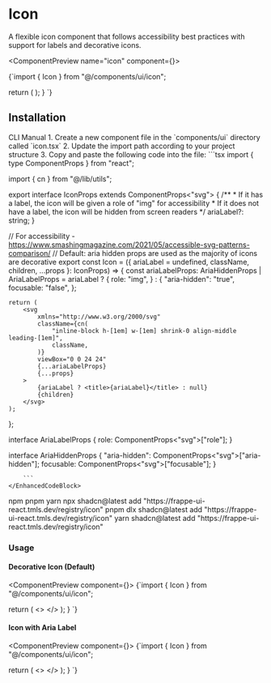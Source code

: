 
# Icon

A flexible icon component that follows accessibility best practices with support for labels and decorative icons.

<ComponentPreview name="icon" component={<Icon><path d="M12 2L2 7l10 5 10-5-10-5zM2 17l10 5 10-5M2 12l10 5 10-5" stroke="currentColor" fill="none" strokeWidth={2} strokeLinecap="round" strokeLinejoin="round" /></Icon>}>

<EnhancedCodeBlock language="tsx">
{`import { Icon } from "@/components/ui/icon";

  return (
    <Icon>
      <path
        d="M12 2L2 7l10 5 10-5-10-5zM2 17l10 5 10-5M2 12l10 5 10-5"
        stroke="currentColor"
        fill="none"
        strokeWidth={2}
        strokeLinecap="round"
        strokeLinejoin="round"
      />
    </Icon>
  );
}
`}
</EnhancedCodeBlock>
</ComponentPreview>

## Installation

<InstallationTabs defaultValue="cli">
  <TabsList>
    <TabsTrigger value="cli">CLI</TabsTrigger>
    <TabsTrigger value="manual">Manual</TabsTrigger>
  </TabsList>
  <TabsContent value="manual">
	1. Create a new component file in the `components/ui` directory called `icon.tsx`
	2. Update the import path according to your project structure
	3. Copy and paste the following code into the file:
    <EnhancedCodeBlock language="bash">
		```tsx
		import { type ComponentProps } from "react";

import { cn } from "@/lib/utils";

export interface IconProps extends ComponentProps<"svg"> {
	/**
	 * If it has a label, the icon will be given a role of "img" for accessibility
	 * If it does not have a label, the icon will be hidden from screen readers
	 */
	ariaLabel?: string;
}

// For accessibility - https://www.smashingmagazine.com/2021/05/accessible-svg-patterns-comparison/
// Default: aria hidden props are used as the majority of icons are decorative
export const Icon = ({
	ariaLabel = undefined,
	className,
	children,
	...props
}: IconProps) => {
	const ariaLabelProps: AriaHiddenProps | AriaLabelProps = ariaLabel
		? {
				role: "img",
			}
		: {
				"aria-hidden": "true",
				focusable: "false",
			};

	return (
		<svg
			xmlns="http://www.w3.org/2000/svg"
			className={cn(
				"inline-block h-[1em] w-[1em] shrink-0 align-middle leading-[1em]",
				className,
			)}
			viewBox="0 0 24 24"
			{...ariaLabelProps}
			{...props}
		>
			{ariaLabel ? <title>{ariaLabel}</title> : null}
			{children}
		</svg>
	);
};

interface AriaLabelProps {
	role: ComponentProps<"svg">["role"];
}

interface AriaHiddenProps {
	"aria-hidden": ComponentProps<"svg">["aria-hidden"];
	focusable: ComponentProps<"svg">["focusable"];
}

		```
	</EnhancedCodeBlock>
  </TabsContent>
  <TabsContent value="cli">
    <PackageManagerTabs defaultValue="npm">
      <TabsList>
        <TabsTrigger value="npm">npm</TabsTrigger>
        <TabsTrigger value="pnpm">pnpm</TabsTrigger>
				<TabsTrigger value="yarn">yarn</TabsTrigger>
      </TabsList>
      <TabsContent value="npm">
        <EnhancedCodeBlock language="bash">
          npx shadcn@latest add "https://frappe-ui-react.tmls.dev/registry/icon"
        </EnhancedCodeBlock>
      </TabsContent>
      <TabsContent value="pnpm">
        <EnhancedCodeBlock language="bash">
          pnpm dlx shadcn@latest add "https://frappe-ui-react.tmls.dev/registry/icon"
        </EnhancedCodeBlock>
      </TabsContent>
		<TabsContent value="yarn">
        <EnhancedCodeBlock language="bash">
          yarn shadcn@latest add "https://frappe-ui-react.tmls.dev/registry/icon"
        </EnhancedCodeBlock>
      </TabsContent>
    </PackageManagerTabs>
  </TabsContent>
</InstallationTabs>


### Usage

#### Decorative Icon (Default)
<ComponentPreview component={<Icon><path d="M12 2L2 7l10 5 10-5-10-5zM2 17l10 5 10-5M2 12l10 5 10-5" stroke="currentColor" fill="none" strokeWidth={2} strokeLinecap="round" strokeLinejoin="round" /></Icon>}>
<EnhancedCodeBlock language="tsx">
{`import { Icon } from "@/components/ui/icon";

  return (
			<>
				<Icon>
					<path d="M12 2L2 7l10 5 10-5-10-5zM2 17l10 5 10-5M2 12l10 5 10-5" stroke="currentColor" fill="none" strokeWidth={2} strokeLinecap="round" strokeLinejoin="round" />
				</Icon>
			</>
  );
}
`}
</EnhancedCodeBlock>
</ComponentPreview>
#### Icon with Aria Label

<ComponentPreview component={<Icon ariaLabel="Icon with label"><path d="M12 2L2 7l10 5 10-5-10-5zM2 17l10 5 10-5M2 12l10 5 10-5" stroke="currentColor" fill="none" strokeWidth={2} strokeLinecap="round" strokeLinejoin="round" /></Icon>}>
<EnhancedCodeBlock language="tsx">
{`import { Icon } from "@/components/ui/icon";

  return (
    <>
      <Icon ariaLabel="Icon with label">
        <path d="M12 2L2 7l10 5 10-5-10-5zM2 17l10 5 10-5M2 12l10 5 10-5" stroke="currentColor" fill="none" strokeWidth={2} strokeLinecap="round" strokeLinejoin="round" />
      </Icon>
    </>
  );
}
`}
</EnhancedCodeBlock>
</ComponentPreview>

